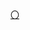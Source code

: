 {{Navbox
| name   = 中国化学会第九届理事会
| title  = [[中國化學會 (中華民國)|中国化学会]]第九届理事会
| above  = 1942年
| bodyclass = hlist
| group1 = 会长
| list1  = [[曾昭抡]]
| group2 = 副会长
| list2  = [[范旭东]]
| group3 = 总干事
| list3  = [[吴承洛]]
| group4 = 副总干事
| list4  = 
* [[高济宇]]
* [[周焕章]]
| group5 = 理事
| list5  = 
* [[曾昭抡]]
* [[范旭东]]
* [[吴承洛]]
* [[吴学周]]
* [[张洪沅]]
* [[黄子卿]]
* [[戴安邦]]
* [[张江树]]
* [[袁翰青]]
* [[周厚复]]
* [[林继庸]]
| group6 = 
| list6  = 
}}<noinclude>
{{collapsible option}}
[[Category:中国化学会模板|〇]]
</noinclude>